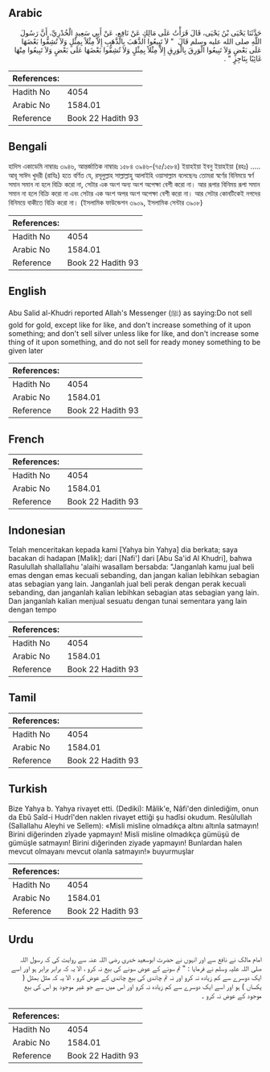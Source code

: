 ## Arabic


<div dir="rtl" lang="ar" style={{fontSize:'larger',backgroundColor:'#f8f9fa',padding:20}}>
حَدَّثَنَا يَحْيَى بْنُ يَحْيَى، قَالَ قَرَأْتُ عَلَى مَالِكٍ عَنْ نَافِعٍ، عَنْ أَبِي سَعِيدٍ الْخُدْرِيِّ، أَنَّ رَسُولَ اللَّهِ صلى الله عليه وسلم قَالَ ‏ "‏ لاَ تَبِيعُوا الذَّهَبَ بِالذَّهَبِ إِلاَّ مِثْلاً بِمِثْلٍ وَلاَ تُشِفُّوا بَعْضَهَا عَلَى بَعْضٍ وَلاَ تَبِيعُوا الْوَرِقَ بِالْوَرِقِ إِلاَّ مِثْلاً بِمِثْلٍ وَلاَ تُشِفُّوا بَعْضَهَا عَلَى بَعْضٍ وَلاَ تَبِيعُوا مِنْهَا غَائِبًا بِنَاجِزٍ ‏"‏ ‏.‏
</div>
<div style={{backgroundColor:'#f8f9fa',padding:20, marginBottom: 10}}><table> <thead> <tr> <th>References:</th> <th></th> </tr> </thead> <tbody><tr><td>Hadith No</td><td>4054</td></tr><tr><td>Arabic No</td><td>1584.01</td></tr><tr><td>Reference</td><td>Book 22 Hadith 93</td></tr></tbody></table></div>

## Bengali


<div dir="ltr" lang="bn" style={{fontSize:'larger',backgroundColor:'#f8f9fa',padding:20}}>
হাদিস একাডেমি নাম্বারঃ ৩৯৪৬, আন্তর্জাতিক নাম্বারঃ ১৫৮৪ ৩৯৪৬-(৭৫/১৫৮৪) ইয়াহইয়া ইবনু ইয়াহইয়া (রহঃ) ..... আবূ সাঈদ খুদরী (রাযিঃ) হতে বর্ণিত যে, রসূলুল্লাহ সাল্লাল্লাহু আলাইহি ওয়াসাল্লাম বলেছেনঃ তোমরা স্বর্ণের বিনিময়ে স্বর্ণ সমান সমান না হলে বিক্রি করো না, সেটার এক অংশ অন্য অংশ অপেক্ষা বেশী করো না। আর রূপার বিনিময় রূপা সমান সমান না হলে বিক্রি করো না এবং সেটার এক অংশ অপর অংশ অপেক্ষা বেশী করো না। আর সেটার কোনটিকেই নগদের বিনিময়ে বাকীতে বিক্রি করো না। (ইসলামিক ফাউন্ডেশন ৩৯০৯, ইসলামিক সেন্টার ৩৯০৮)
</div>
<div style={{backgroundColor:'#f8f9fa',padding:20, marginBottom: 10}}><table> <thead> <tr> <th>References:</th> <th></th> </tr> </thead> <tbody><tr><td>Hadith No</td><td>4054</td></tr><tr><td>Arabic No</td><td>1584.01</td></tr><tr><td>Reference</td><td>Book 22 Hadith 93</td></tr></tbody></table></div>

## English


<div dir="ltr" lang="en" style={{fontSize:'larger',backgroundColor:'#f8f9fa',padding:20}}>
Abu Salid al-Khudri reported Allah's Messenger (ﷺ) as saying:Do not sell gold for gold, except like for like, and don't increase something of it upon something; and don't sell silver unless like for like, and don't increase some thing of it upon something, and do not sell for ready money something to be given later
</div>
<div style={{backgroundColor:'#f8f9fa',padding:20, marginBottom: 10}}><table> <thead> <tr> <th>References:</th> <th></th> </tr> </thead> <tbody><tr><td>Hadith No</td><td>4054</td></tr><tr><td>Arabic No</td><td>1584.01</td></tr><tr><td>Reference</td><td>Book 22 Hadith 93</td></tr></tbody></table></div>

## French


<div dir="ltr" lang="fr" style={{fontSize:'larger',backgroundColor:'#f8f9fa',padding:20}}>

</div>
<div style={{backgroundColor:'#f8f9fa',padding:20, marginBottom: 10}}><table> <thead> <tr> <th>References:</th> <th></th> </tr> </thead> <tbody><tr><td>Hadith No</td><td>4054</td></tr><tr><td>Arabic No</td><td>1584.01</td></tr><tr><td>Reference</td><td>Book 22 Hadith 93</td></tr></tbody></table></div>

## Indonesian


<div dir="ltr" lang="id" style={{fontSize:'larger',backgroundColor:'#f8f9fa',padding:20}}>
Telah menceritakan kepada kami [Yahya bin Yahya] dia berkata; saya bacakan di hadapan [Malik]; dari [Nafi'] dari [Abu Sa'id Al Khudri], bahwa Rasulullah shallallahu 'alaihi wasallam bersabda: "Janganlah kamu jual beli emas dengan emas kecuali sebanding, dan jangan kalian lebihkan sebagian atas sebagian yang lain. Janganlah jual beli perak dengan perak kecuali sebanding, dan janganlah kalian lebihkan sebagian atas sebagian yang lain. Dan janganlah kalian menjual sesuatu dengan tunai sementara yang lain dengan tempo
</div>
<div style={{backgroundColor:'#f8f9fa',padding:20, marginBottom: 10}}><table> <thead> <tr> <th>References:</th> <th></th> </tr> </thead> <tbody><tr><td>Hadith No</td><td>4054</td></tr><tr><td>Arabic No</td><td>1584.01</td></tr><tr><td>Reference</td><td>Book 22 Hadith 93</td></tr></tbody></table></div>

## Tamil


<div dir="ltr" lang="ta" style={{fontSize:'larger',backgroundColor:'#f8f9fa',padding:20}}>

</div>
<div style={{backgroundColor:'#f8f9fa',padding:20, marginBottom: 10}}><table> <thead> <tr> <th>References:</th> <th></th> </tr> </thead> <tbody><tr><td>Hadith No</td><td>4054</td></tr><tr><td>Arabic No</td><td>1584.01</td></tr><tr><td>Reference</td><td>Book 22 Hadith 93</td></tr></tbody></table></div>

## Turkish


<div dir="ltr" lang="tr" style={{fontSize:'larger',backgroundColor:'#f8f9fa',padding:20}}>
Bize Yahya b. Yahya rivayet etti. (Dediki): Mâlik'e, Nâfi'den dinlediğim, onun da Ebû Saîd-i Hudrî'den naklen rivayet ettiği şu hadîsi okudum. Resûlullah (Sallallahu Aleyhi ve Sellem): «Misli misline olmadıkça altını altınla satmayın! Birini diğerinden zîyade yapmayın! Misli misline olmadıkça gümüşü de gümüşle satmayın! Birini diğerinden ziyade yapmayın! Bunlardan halen mevcut olmayanı mevcut olanla satmayın!» buyurmuşlar
</div>
<div style={{backgroundColor:'#f8f9fa',padding:20, marginBottom: 10}}><table> <thead> <tr> <th>References:</th> <th></th> </tr> </thead> <tbody><tr><td>Hadith No</td><td>4054</td></tr><tr><td>Arabic No</td><td>1584.01</td></tr><tr><td>Reference</td><td>Book 22 Hadith 93</td></tr></tbody></table></div>

## Urdu


<div dir="rtl" lang="ur" style={{fontSize:'larger',backgroundColor:'#f8f9fa',padding:20}}>
امام مالک نے نافع سے اور انہوں نے حضرت ابوسعید خدری رضی اللہ عنہ سے روایت کی کہ رسول اللہ صلی اللہ علیہ وسلم نے فرمایا : " تم سونے کے عوض سونے کی بیع نہ کرو ، الا یہ کہ برابر برابر ہو اور اسے ایک دوسرے سے کم زیادہ نہ کرو اور نہ تم چاندی کی بیع چاندی کے عوض کرو ، الا یہ کہ مثل بمثل ( یکساں ) ہو اور اسے ایک دوسرے سے کم زیادہ نہ کرو اور اس میں سے جو غیر موجود ہو اس کی بیع موجود کے عوض نہ کرو ۔
</div>
<div style={{backgroundColor:'#f8f9fa',padding:20, marginBottom: 10}}><table> <thead> <tr> <th>References:</th> <th></th> </tr> </thead> <tbody><tr><td>Hadith No</td><td>4054</td></tr><tr><td>Arabic No</td><td>1584.01</td></tr><tr><td>Reference</td><td>Book 22 Hadith 93</td></tr></tbody></table></div>